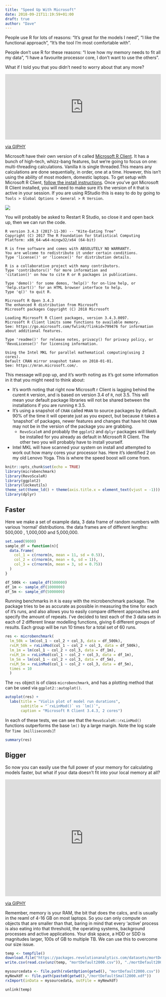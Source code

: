 ```yaml
---
title: "Speed Up With Microsoft"
date: 2018-09-21T11:19:59+01:00
draft: true
author: "Dave"
---
```

People use R for lots of reasons: "It's great for the models I need", "I like the functional approach", "It's the tool I'm most comfortable with". 

People don't use R for these reasons: "I love how my memory needs to fit all my data", "I have a favourite processor core, I don't want to use the others".

What if I told you that you didn't need to worry about that any more?

<div style="width:100%;height:0;padding-bottom:42%;position:relative;"><iframe src="https://giphy.com/embed/NaAIXJ9pb0q5i" width="100%" height="100%" style="position:absolute" frameBorder="0" class="giphy-embed" allowFullScreen></iframe></div><p><a href="https://giphy.com/gifs/deadpool-movie-2015-NaAIXJ9pb0q5i">via GIPHY</a></p>

Microsoft have their own version of `R` called [Microsoft R Client](https://docs.microsoft.com/en-us/machine-learning-server/r-client/what-is-microsoft-r-client). It has a bunch of high-tech, whizz-bang features, but we're going to focus on one: multi-threading calculations. Vanilla `R` is single threaded.This means any calculations are done sequentially, in order, one at a time. However, this isn't using the ability of most modern, domestic laptops. To get setup with Microsoft R Client, [follow the install instructions](https://docs.microsoft.com/en-us/machine-learning-server/r-client/install-on-windows). 
Once you've got Microsoft R Client installed, you will need to make sure it's the version of `R` that is active in your session. If you are using RStudio this is easy to do by going to `Tools > Global Options > General > R Version`. 

![](../img/R-options-rclient.PNG)

You will probably be asked to Restart R Studio, so close it and open back up, then we can run the code.


```
R version 3.4.3 (2017-11-30) -- "Kite-Eating Tree"
Copyright (C) 2017 The R Foundation for Statistical Computing
Platform: x86_64-w64-mingw32/x64 (64-bit)

R is free software and comes with ABSOLUTELY NO WARRANTY.
You are welcome to redistribute it under certain conditions.
Type 'license()' or 'licence()' for distribution details.

R is a collaborative project with many contributors.
Type 'contributors()' for more information and
'citation()' on how to cite R or R packages in publications.

Type 'demo()' for some demos, 'help()' for on-line help, or
'help.start()' for an HTML browser interface to help.
Type 'q()' to quit R.

Microsoft R Open 3.4.3
The enhanced R distribution from Microsoft
Microsoft packages Copyright (C) 2018 Microsoft

Loading Microsoft R Client packages, version 3.4.3.0097. 
Microsoft R Client limits some functions to available memory.
See: https://go.microsoft.com/fwlink/?linkid=799476 for information
about additional features.

Type 'readme()' for release notes, privacy() for privacy policy, or
'RevoLicense()' for licensing information.

Using the Intel MKL for parallel mathematical computing(using 2 cores).
Default CRAN mirror snapshot taken on 2018-01-01.
See: https://mran.microsoft.com/.
```

This message will pop up, and it's worth noting as it's got some information in it that you might need to think about:

* It's worth noting that right now Microsoft r Client is lagging behind the curent `R` version, and is based on version 3.4 of `R`, not 3.5. This will mean your default package libraries will not be shared between the installations if you are running `R` 3.5.
* It's using a snapshot of `CRAN` called `MRAN` to source packages by default. 90% of the time it will operate just as you expect, but because it takes a 'snapshot' of packages, newer features and changes that have hit `CRAN` may not be in the version of the package you are grabbing.
    + `RevoScaleR` and probably the `ggplot2` and `dplyr` packages will likely be installed for you already as default in Microsoft R Client. The other two you will probably have to install yourself.
* Intel MKL will have scanned your system on install and attempted to work out how many cores your processor has. Here it's identified 2 on my old Lenovo Yoga. This is where the speed boost will come from.

```r
knitr::opts_chunk$set(echo = TRUE)
library(microbenchmark)
library(RevoScaleR)
library(ggplot2)
library(lockeutils)
theme_set(theme_ld() + theme(axis.title.x = element_text(vjust = -1)))
library(dplyr)
```

## Faster

Here we make a set of example data, 3 data frame of random numbers with various 'normal' distributions. the data frames are of different lengths: 500,000 , 1,000,000 and 5,000,000.

```r
set.seed(9000)
sample_df = function(n){
  data.frame(
    col_1 = c(rnorm(n, mean = 11, sd = 0.5)), 
    col_2 = c(rnorm(n, mean = 6, sd = 1)), 
    col_3 = c(rnorm(n, mean = 3, sd = 0.75))
  )
}

df_500k <- sample_df(500000)
df_1m <- sample_df(1000000)
df_5m <- sample_df(5000000)
```

Running benchmarks in `R` is easy with the microbenchmark package. The package tries to be as accurate as possible in measuring the time for each of it's runs, and also allows you to easily compare different approaches and specify the amount of repeats. I've decided to test each of the 3 data sets in each of 2 different linear modelling functions, giving 6 different groups of results. Each group will be run 10 times for a total set of 60 runs. 

```r
res <- microbenchmark(
  lm_50k = lm(col_1 ~ col_2 + col_3, data = df_500k),
  rxLM_50k = rxLinMod(col_1 ~ col_2 + col_3, data = df_500k),
  lm_1m = lm(col_1 ~ col_2 + col_3, data = df_1m),
  rxLM_1m = rxLinMod(col_1 ~ col_2 + col_3, data = df_1m),
  lm_5m = lm(col_1 ~ col_2 + col_3, data = df_5m),
  rxLM_5m = rxLinMod(col_1 ~ col_2 + col_3, data = df_5m),
  times = 10
  )
```

The `res` object is of class `microbenchmark`, and has a plotting method that can be used via `ggplot2::autoplot()`.

```r
autoplot(res) +  
  labs(title = "Violin plot of model run durations", 
       subtitle = "`rxLinMod()` vs `lm()`",
       caption = "Microsoft R Client 3.4.3, 2 cores")
```

In each of these tests, we can see that the `RevoScaleR::rxLinMod()` functions outperforms the base `lm()` by a large margin. Note the log scale for `Time [milliseconds]`!

```r
summary(res)
```

## Bigger

So now you can easily use the full power of your memory for calculating models faster, but what if your data doesn't fit into your local memory at all?

<div style="width:100%;height:0;padding-bottom:75%;position:relative;"><iframe src="https://giphy.com/embed/MvedbKot538WY" width="100%" height="100%" style="position:absolute" frameBorder="0" class="giphy-embed" allowFullScreen></iframe></div><p><a href="https://giphy.com/gifs/MvedbKot538WY">via GIPHY</a></p>

Remember, memory is your RAM, the bit that does the calcs, and is usually in the reaml of 4-16 GB on most laptops. So you can only compute on objects that are smaller than that, baring in mind that every 'active' process is also eating into that threshold, the operating systems, background processes and active applications. Your disk space, a HDD or SDD is magnitudes larger, 100s of GB to multiple TB. We can use this to overcome our size issue.

```r
temp <- tempfile()
download.file("https://packages.revolutionanalytics.com/datasets/mortDefault.zip", temp)
write.csv(read.csv(unz(temp, "mortDefault2000.csv")), "./mortDefault2000.csv")
```

```r
mysourcedata <- file.path(rxGetOption(getwd(), "mortDefault2000.csv"))
myNewXdf <- file.path(paste0(getwd(),"/mortDefaultSmall2000.xdf"))
rxImport(inData = mysourcedata, outFile = myNewXdf)
```

```
unlink(temp)
```



